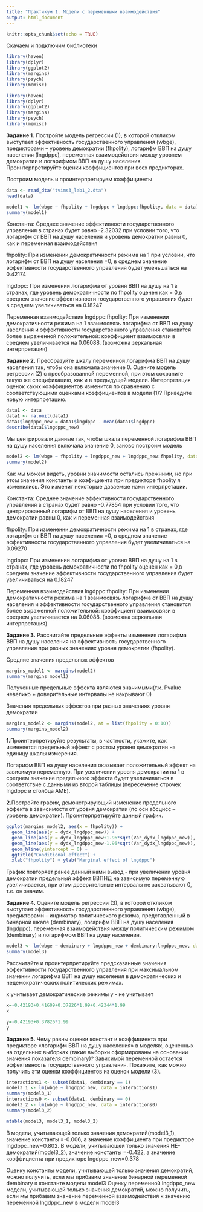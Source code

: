 ---
title: "Практикум 1. Модели с переменными взаимодействия"
output: html_document
---

```{r setup, include=FALSE}
knitr::opts_chunk$set(echo = TRUE)
```

Скачаем и подключим библиотеки

```{r, eval=FALSE}

library(haven) 
library(dplyr)
library(ggplot2)
library(margins)
library(psych)
library(memisc)
```

```{r, include=FALSE}

library(haven) 
library(dplyr)
library(ggplot2)
library(margins)
library(psych)
library(memisc)
```


**Задание 1.** Постройте модель регрессии (1), в которой откликом выступает эффективность
государственного управления (wbge), предикторами – уровень демократии (fhpolity), логарифм
ВВП на душу населения (lngdppc), переменная взаимодействия между уровнем демократии и
логарифмом ВВП на душу населения. Проинтерпретируйте оценки коэффициентов при всех
предикторах.

Построим модель и проинтерпретируем коэффициенты

```{r}
data <- read_dta("tvims3_lab1_2.dta")
head(data)

model1 <- lm(wbge ~ fhpolity + lngdppc + lngdppc:fhpolity, data = data)
summary(model1)
```

Константа: Среднее значение эффективности государственного управления в странах будет равно -2.32032 при условии того, что логарифм от ВВП на душу населения и уровень демократии равны 0, как и переменная взаимодействия

fhpolity: При изменении демократичности режима на 1 при условии, что логарифм от ВВП на душу населения =0, в среднем значение эффективности государственного управления будет уменьшаться на 0.42174 

lngdppc: При изменении логарифма от уровня ВВП на душу на 1 в странах, где уровень демократичности по fhpolity оценен как = 0,в среднем значение эффективности государственного управления будет в среднем увеличиваться на 0.18247 

Переменная взаимодействия lngdppc:fhpolity: При изменении демократичности режима на 1  взаимосвязь логарифма от ВВП на душу населения и эффективности государственного управления становится более выраженной положительной: коэффициент взаимосвязи в среднем увеличивается на 0.06088. (возможна зеркальная интерпретация)


**Задание 2.** Преобразуйте шкалу переменной логарифма ВВП на душу населения так, чтобы
она включала значение 0. Оцените модель регрессии (2) с преобразованной переменной, при
этом сохраните такую же спецификацию, как и в предыдущей модели. Интерпретация оценок
каких коэффициентов изменится по сравнению с соответствующими оценками коэффициентов
в модели (1)? Приведите новую интерпретацию.

```{r}
data1 <- data
data1 <- na.omit(data1)
data1$lngdppc_new = data1$lngdppc - mean(data1$lngdppc) 
describe(data1$lngdppc_new)
```

Мы центрировали данные так, чтобы шкала переменной логарифма ВВП на душу населения включала значение 0, заново построим модель

```{r}
model2 <- lm(wbge ~ fhpolity + lngdppc_new + lngdppc_new:fhpolity, data = data1)
summary(model2)
```

Как мы можем видеть, уровни значимости остались прежними, но при этом значения константы и  коэфициента при предикторе fhpolity я изменились. Это изменит некоторые даваемые нами интерпретации.

Константа: Среднее значение эффективности государственного управления в странах будет равно -0.77854 при условии того, что центрированный логарифм от ВВП на душу населения и уровень демократии равны 0, как и переменная взаимодействия

fhpolity: При изменении демократичности режима на 1 в странах, где логарифм от ВВП на душу населения =0, в среднем значение эффективности государственного управления будет увеличиваться на 0.09270 

lngdppc: При изменении логарифма от уровня ВВП на душу на 1 в странах, где уровень демократичности по fhpolity оценен как = 0,в среднем значение эффективности государственного управления будет увеличиваться на 0.18247 

Переменная взаимодействия lngdppc:fhpolity: При изменении демократичности режима на 1  взаимосвязь логарифма от ВВП на душу населения и эффективности государственного управления становится более выраженной положительной: коэффициент взаимосвязи в среднем увеличивается на 0.06088. (возможна зеркальная интерпретация)


**Задание 3.** Рассчитайте предельные эффекты изменения логарифма ВВП на душу населения на эффективность государственного управления при разных значениях уровня демократии (fhpolity).

Cредние значения предельных эффектов
```{r}
margins_model1 <- margins(model2)
summary(margins_model1)
```
Полученные предельные эффекта являются значимыми(т.к. Pvalue невелико + доверительные интервалы не накрывают 0)

Значения предельных эффектов при разных значениях уровня демократии
```{r}
margins_model2 <- margins(model2, at = list(fhpolity = 0:10))
summary(margins_model2)
```

**1.**Проинтерпретируйте результаты, в частности, укажите, как изменяется предельный эффект с ростом уровня демократии на единицу шкалы измерения.

Логарифм ВВП на душу населения оказывает положительный эффект на зависимую переменную. При увеличении уровня демократии на 1 в среднем значение предельного эффекта будет увеличиваться в соответствие с данными из второй таблицы (пересечение строчек lngdppc и столбца AME).

**2.**Постройте график, демонстрирующий изменение предельного эффекта в зависимости от
уровня демократии (по оси абсцисс – уровень демократии). Проинтерпретируйте данный
график.

```{r}
ggplot(margins_model2, aes(x = fhpolity)) + 
  geom_line(aes(y = dydx_lngdppc_new)) +
  geom_line(aes(y = dydx_lngdppc_new+1.96*sqrt(Var_dydx_lngdppc_new)), linetype = 2) +
  geom_line(aes(y = dydx_lngdppc_new-1.96*sqrt(Var_dydx_lngdppc_new)), linetype = 2) +
  geom_hline(yintercept = 0) +
  ggtitle("Conditional effect") +
  xlab("fhpolity") + ylab("Marginal effect of lngdppc")
```

График повторяет ранее данный нами вывод - при увеличении уровня демократии предельный эффект ВВПНД на зависимую переменную увеличивается, при этом доверительные интервалы не захватывают 0, т.е. он значим.


**Задание 4.** Оцените модель регрессии (3), в которой откликом выступает эффективность государственного управления (wbge), предикторами – индикатор политического режима, представленный в бинарной шкале (dembinary), логарифм ВВП на душу населения (lngdppc), переменная взаимодействия между политическим режимом (dembinary) и логарифмом ВВП на душу населения. 

```{r}
model3 <- lm(wbge ~ dembinary + lngdppc_new + dembinary:lngdppc_new, data=data1)
summary(model3)
```
Рассчитайте и проинтерпретируйте предсказанные значения эффективности государственного управления при максимальном значении логарифма ВВП на душу населения в демократических и недемократических политических режимах.

х учитывает демократические режимы
у - не учитывает

```{r}
x=-0.42193+0.41609+0.37826*1.99+0.42344*1.99
x

y=-0.42193+0.37826*1.99
y
```


**Задание 5.** Чему равны оценки констант и коэффициента при предикторе «логарифм ВВП на душу населения» в моделях, оцененных на отдельных выборках (такие выборки сформированы на основании значения показателя dembinary)? Зависимой переменной остается эффективность государственного управления. Покажите, как можно получить эти оценки коэффициентов из оценок модели (3).

```{r}
interactions1 <- subset(data1, dembinary == 1)
model3_1 <- lm(wbge ~ lngdppc_new, data = interactions1)
summary(model3_1)
interactions0 <- subset(data1, dembinary == 0)
model3_2 <- lm(wbge ~ lngdppc_new, data = interactions0)
summary(model3_2)

mtable(model3, model3_1, model3_2)
```

В модели, учитывающей только значения демократий(model3_1),  значение константы =-0.006, а значение коэффициента при предикторе lngdppc_new=0.802. В модели, учитывающей только значения НЕ-демократий(model3_2),  значение константы =-0.422, а значение коэффициента при предикторе lngdppc_new=0.378

Оценку константы модели, учитывающей только значения демократий, можно получить, если мы прибавим значение бинарной переменной dembinary к константе модели model3
Оценку переменной lngdppc_new модели, учитывающей только значения демократий, можно получить, если мы прибавим значение переменной взаимодействия к значению переменной lngdppc_new в модели model3